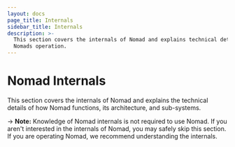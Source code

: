 ```yaml
---
layout: docs
page_title: Internals
sidebar_title: Internals
description: >-
  This section covers the internals of Nomad and explains technical details of
  Nomads operation.
---
```


# Nomad Internals

This section covers the internals of Nomad and explains the technical
details of how Nomad functions, its architecture, and sub-systems.

-> **Note:** Knowledge of Nomad internals is not
required to use Nomad. If you aren't interested in the internals
of Nomad, you may safely skip this section. If you are operating Nomad,
we recommend understanding the internals.
